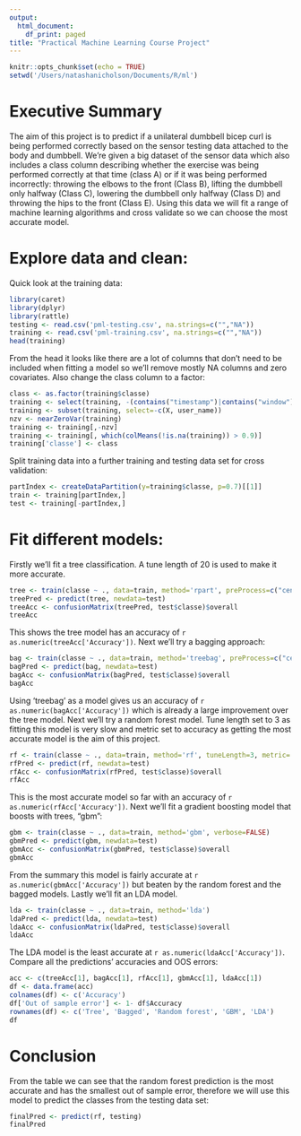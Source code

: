 ```yaml
---
output:
  html_document:
    df_print: paged
title: "Practical Machine Learning Course Project"
---
```

  
```r
knitr::opts_chunk$set(echo = TRUE)
setwd('/Users/natashanicholson/Documents/R/ml')
```

# Executive Summary 

The aim of this project is to predict if a unilateral dumbbell bicep curl is 
being performed correctly based on the sensor testing data attached to the body 
and dumbbell. We're given a big dataset of the sensor data which also includes
a class column describing whether the exercise was being performed correctly at 
that time (class A) or if it was being performed incorrectly:
throwing the elbows to the front (Class B), lifting the dumbbell only halfway (Class C), 
lowering the dumbbell only halfway (Class D) and throwing the hips to the front (Class E).
Using this data we will fit a range of machine learning algorithms and cross validate
so we can choose the most accurate model.


# Explore data and clean:

Quick look at the training data:  
  
```r
library(caret)
library(dplyr)
library(rattle)
testing <- read.csv('pml-testing.csv', na.strings=c("","NA"))
training <- read.csv('pml-training.csv', na.strings=c("","NA"))
head(training)
```

From the head it looks like there are a lot of columns that don't need to be included
when fitting a model so we'll remove mostly NA columns and zero covariates. Also
change the class column to a factor:
  
```r
class <- as.factor(training$classe)
training <- select(training, -(contains("timestamp")|contains("window")))
training <- subset(training, select=-c(X, user_name))
nzv <- nearZeroVar(training)
training <- training[,-nzv]
training <- training[, which(colMeans(!is.na(training)) > 0.9)]
training['classe'] <- class
```

Split training data into a further training and testing data set for cross validation:

```r
partIndex <- createDataPartition(y=training$classe, p=0.7)[[1]]
train <- training[partIndex,]
test <- training[-partIndex,]
```

# Fit different models:

Firstly we'll fit a tree classification. A tune length of 20 is used to make it more accurate.

```r
tree <- train(classe ~ ., data=train, method='rpart', preProcess=c("center", "scale"), tuneLength=20)
treePred <- predict(tree, newdata=test)
treeAcc <- confusionMatrix(treePred, test$classe)$overall
treeAcc
```

This shows the tree model has an accuracy of `r as.numeric(treeAcc['Accuracy'])`. Next we'll try a bagging approach:

```r
bag <- train(classe ~ ., data=train, method='treebag', preProcess=c("center", "scale"))
bagPred <- predict(bag, newdata=test)
bagAcc <- confusionMatrix(bagPred, test$classe)$overall
bagAcc
```

Using 'treebag' as a model gives us an accuracy of `r as.numeric(bagAcc['Accuracy'])` which is already a large improvement over
the tree model. Next we'll try a random forest model. Tune length set to 3 as fitting this
model is very slow and metric set to accuracy as getting the most accurate model is the 
aim of this project.

```r
rf <- train(classe ~ ., data=train, method='rf', tuneLength=3, metric='Accuracy')
rfPred <- predict(rf, newdata=test)
rfAcc <- confusionMatrix(rfPred, test$classe)$overall
rfAcc
```

This is the most accurate model so far with an accuracy of `r as.numeric(rfAcc['Accuracy'])`. 
Next we'll fit a gradient boosting model that boosts with trees, "gbm":  

```r
gbm <- train(classe ~ ., data=train, method='gbm', verbose=FALSE)
gbmPred <- predict(gbm, newdata=test)
gbmAcc <- confusionMatrix(gbmPred, test$classe)$overall
gbmAcc
```

From the summary this model is fairly accurate at `r as.numeric(gbmAcc['Accuracy'])` but beaten by the random
forest and the bagged models. Lastly we'll fit an LDA model.

```r
lda <- train(classe ~ ., data=train, method='lda')
ldaPred <- predict(lda, newdata=test)
ldaAcc <- confusionMatrix(ldaPred, test$classe)$overall
ldaAcc
```

The LDA model is the least accurate at `r as.numeric(ldaAcc['Accuracy'])`. Compare all the predictions'
accuracies and OOS errors:
  
```r
acc <- c(treeAcc[1], bagAcc[1], rfAcc[1], gbmAcc[1], ldaAcc[1])
df <- data.frame(acc)
colnames(df) <- c('Accuracy')
df['Out of sample error'] <- 1- df$Accuracy
rownames(df) <- c('Tree', 'Bagged', 'Random forest', 'GBM', 'LDA')
df
```


# Conclusion  

From the table we can see that the random forest prediction is the most accurate
and has the smallest out of sample error, therefore we will use this model to 
predict the classes from the testing data set:

```r
finalPred <- predict(rf, testing)
finalPred
```
